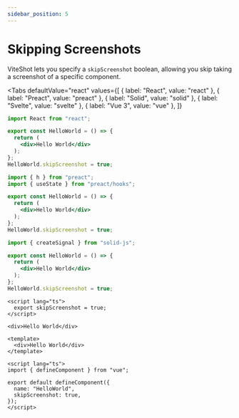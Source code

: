 ```yaml
---
sidebar_position: 5
---
```


# Skipping Screenshots

ViteShot lets you specify a `skipScreenshot` boolean, allowing you skip taking a screenshot of a specific component.


<Tabs
  defaultValue="react"
  values={[
    { label: "React", value: "react" },
    { label: "Preact", value: "preact" },
    { label: "Solid", value: "solid" },
    { label: "Svelte", value: "svelte" },
    { label: "Vue 3", value: "vue" },
  ]}
>
  <TabItem value="react">

```jsx title="/src/components/example.screenshot.jsx"
import React from "react";

export const HelloWorld = () => {
  return (
    <div>Hello World</div>
  );
};
HelloWorld.skipScreenshot = true;
```

  </TabItem>
  <TabItem value="preact">

```jsx title="/src/components/example.screenshot.jsx"
import { h } from "preact";
import { useState } from "preact/hooks";

export const HelloWorld = () => {
  return (
    <div>Hello World</div>
  );
};
HelloWorld.skipScreenshot = true;
```

  </TabItem>
  <TabItem value="solid">

```jsx title="/src/components/example.screenshot.jsx"
import { createSignal } from "solid-js";

export const HelloWorld = () => {
  return (
    <div>Hello World</div>
  );
};
HelloWorld.skipScreenshot = true;
```

  </TabItem>
  <TabItem value="svelte">

```svelte title="/src/components/example.screenshot.svelte"
<script lang="ts">
  export skipScreenshot = true;
</script>

<div>Hello World</div>
```

  </TabItem>
  <TabItem value="vue">

```vue title="/src/components/example.screenshot.vue"
<template>
  <div>Hello World</div>
</template>

<script lang="ts">
import { defineComponent } from "vue";

export default defineComponent({
  name: "HelloWorld",
  skipScreenshot: true,
});
</script>
```

  </TabItem>
</Tabs>
